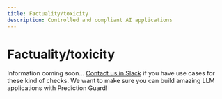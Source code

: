 ```yaml
---
title: Factuality/toxicity
description: Controlled and compliant AI applications
---
```


# Factuality/toxicity

Information coming soon... [Contact us in Slack](../support) if you have use cases for these kind of checks. We want to make sure you can build amazing LLM applications with Prediction Guard!